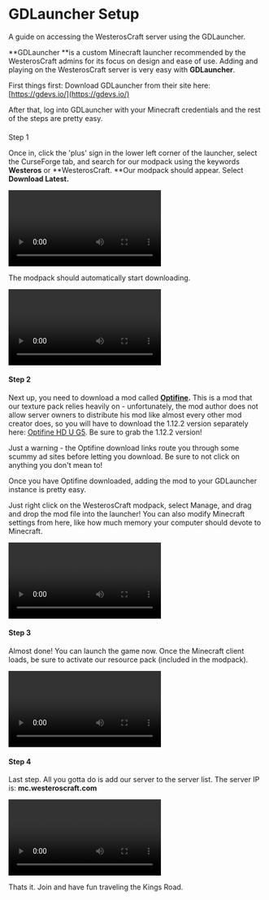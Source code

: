 # GDLauncher Setup

A guide on accessing the WesterosCraft server using the GDLauncher.


**GDLauncher **is a custom Minecraft launcher recommended by the WesterosCraft admins for its focus on design and ease of use.  Adding and playing on the WesterosCraft server is very easy with **GDLauncher**.  
  
First things first: Download GDLauncher from their site here: [https://gdevs.io/](https://gdevs.io/)

After that, log into GDLauncher with your Minecraft credentials and the rest of the steps are pretty easy.  


####   
Step 1

Once in, click the 'plus' sign in the lower left corner of the launcher, select the CurseForge tab, and search for our modpack using the keywords **Westeros** or **WesterosCraft. **Our modpack should appear.  Select **Download Latest.**




<video controls autoplay>
    <source src="https://cdn.sanity.io/files/1as7cn02/production/22862aa80374b93e42e5ec4b10425b5cb5d203f5.mp4" type="video/mp4" />
    </video>





The modpack should automatically start downloading.  
  



<video controls autoplay>
    <source src="https://cdn.sanity.io/files/1as7cn02/production/d16ac599f9fb13972db6388d72050461276d5ecb.mp4" type="video/mp4" />
    </video>





#### Step 2

Next up, you need to download a mod called **[Optifine](https://optifine.net/home).**  This is a mod that our texture pack relies heavily on - unfortunately, the mod author does not allow server owners to distribute his mod like almost every other mod creator does, so you will have to download the 1.12.2 version separately here: [Optifine HD U G5](http://adfoc.us/serve/sitelinks/?id=475250&url=http://optifine.net/adloadx?f=OptiFine_1.12.2_HD_U_G5.jar&x=b647).  Be sure to grab the 1.12.2 version!  
  



<Callout>
Just a warning - the Optifine download links route you through some scummy ad sites before letting you download.  Be sure to not click on anything you don't mean to!
</Callout>




Once you have Optifine downloaded, adding the mod to your GDLauncher instance is pretty easy.  
  
Just right click on the WesterosCraft modpack, select Manage, and drag and drop the mod file into the launcher!  You can also modify Minecraft settings from here, like how much memory your computer should devote to Minecraft.  
  



<video controls autoplay>
    <source src="https://cdn.sanity.io/files/1as7cn02/production/8c19757eea6760dd643857bcea4e018d9534ec7f.mp4" type="video/mp4" />
    </video>





#### Step 3

Almost done!  You can launch the game now.  Once the Minecraft client loads, be sure to activate our resource pack (included in the modpack).  
  



<video controls autoplay>
    <source src="https://cdn.sanity.io/files/1as7cn02/production/68176d5e6108b2601de192439791138c67a7781a.mp4" type="video/mp4" />
    </video>





#### Step 4

Last step.  All you gotta do is add our server to the server list.  The server IP is: **mc.westeroscraft.com**




<video controls autoplay>
    <source src="https://cdn.sanity.io/files/1as7cn02/production/d378807b16c8626386cee16a8b179c46185e54af.mp4" type="video/mp4" />
    </video>



Thats it.  Join and have fun traveling the Kings Road.